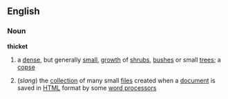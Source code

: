 ==English==
===Noun===
'''thicket'''
# a [[dense]], but generally [[small]],  [[growth]] of [[shrub]]s, [[bush]]es or small [[tree]]s; a [[copse]]
#{{computing}} (''slang'') the [[collection]] of many small [[file]]s created when a [[document]] is saved in [[HTML]] format by some [[word processor]]s